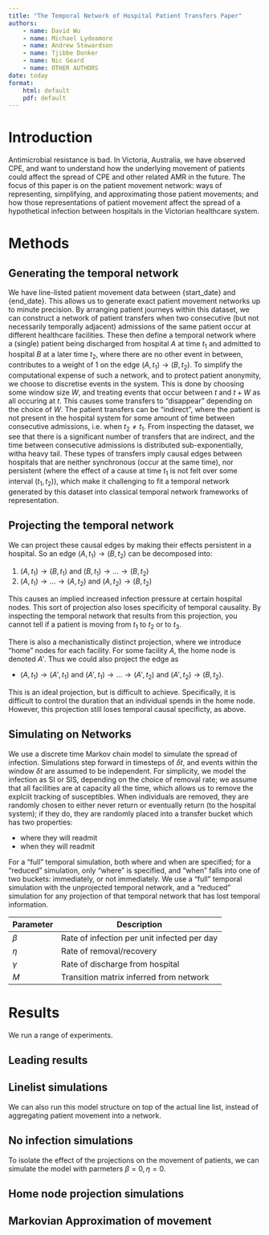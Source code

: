 ```yaml
---
title: "The Temporal Network of Hospital Patient Transfers Paper"
authors:
    - name: David Wu
    - name: Michael Lydeamore
    - name: Andrew Stewardson
    - name: Tjibbe Donker
    - name: Nic Geard
    - name: OTHER AUTHORS
date: today
format:
    html: default
    pdf: default
---
```


# Introduction

Antimicrobial resistance is bad. In Victoria, Australia, we have observed CPE, and want to understand how the underlying movement of patients could affect the spread of CPE and other related AMR in the future.
The focus of this paper is on the patient movement network: ways of representing, simplifying, and approximating those patient movements; and how those representations of patient movement affect the spread of a hypothetical infection between hospitals in the Victorian healthcare system.

# Methods

## Generating the temporal network
We have line-listed patient movement data between {start_date} and {end_date}. This allows us to generate exact patient movement networks up to minute precision.
By arranging patient journeys within this dataset, we can construct a network of patient transfers when two consecutive (but not necessarily temporally adjacent) admissions of the same patient occur at different healthcare facilities.
These then define a temporal network where a (single) patient being discharged from hospital $A$ at time $t_1$ and admitted to hospital $B$ at a later time $t_2$, where there are no other event in between, contributes to a weight of 1 on the edge $(A, t_1) \to (B, t_2)$.
To simplify the computational expense of such a network, and to protect patient anonymity, we choose to discretise events in the system. This is done by choosing some window size $W$, and treating events that occur between $t$ and $t+W$ as all occuring at $t$. This causes some transfers to "disappear" depending on the choice of $W$.
The patient transfers can be "indirect", where the patient is not present in the hospital system for some amount of time between consecutive admissions, i.e. when $t_2 \neq t_1$. From inspecting the dataset, we see that there is a significant number of transfers that are indirect, and the time between consecutive admissions is distributed sub-exponentially, witha  heavy tail.
These types of transfers imply causal edges between hospitals that are neither synchronous (occur at the same time), nor persistent (where the effect of a cause at time $t_1$ is not felt over some interval $(t_1, t_2)$), which make it challenging to fit a temporal network generated by this dataset into classical temporal network frameworks of representation.

## Projecting the temporal network
We can project these causal edges by making their effects persistent in a hospital. 
So an edge $(A, t_1) \to (B, t_2)$ can be decomposed into:

1. $(A, t_1) \to (B, t_1)$ and $(B, t_1) \to \dots \to (B, t_2)$
2. $(A, t_1) \to \dots \to (A, t_2)$ and $(A, t_2) \to (B, t_2)$

This causes an implied increased infection pressure at certain hospital nodes. This sort of projection also loses specificity of temporal causality. By inspecting the temporal network that results from this projection, you cannot tell if a patient is moving from $t_1$ to $t_2$ or to $t_3$. 

There is also a mechanistically distinct projection, where we introduce "home" nodes for each facility. For some facility $A$, the home node is denoted $A'$.
Thus we could also project the edge as 

- $(A, t_1) \to (A', t_1)$ and $(A', t_1) \to \dots \to (A', t_2)$ and $(A', t_2) \to (B, t_2)$.

This is an ideal projection, but is difficult to achieve. Specifically, it is difficult to control the duration that an individual spends in the home node.
However, this projection still loses temporal causal specificty, as above.

## Simulating on Networks

We use a discrete time Markov chain model to simulate the spread of infection. Simulations step forward in timesteps of $\delta t$, and events within the window $\delta t$ are assumed to be independent.
For simplicity, we model the infection as SI or SIS, depending on the choice of removal rate; we assume that all facilities are at capacity all the time, which allows us to remove the explciit tracking of susceptibles.
When individuals are removed, they are randomly chosen to either never return or eventually return (to the hospital system); if they do, they are randomly placed into a transfer bucket which has two properties:

- where they will readmit
- when they will readmit

For a "full" temporal simulation, both where and when are specified; for a "reduced" simulation, only "where" is specified, and "when" falls into one of two buckets: immediately, or not immediately.
We use a "full" temporal simulation with the unprojected temporal network, and a "reduced" simulation for any projection of that temporal network that has lost temporal information.

<Specification of the model here>

| Parameter | Description |
|-----------|---------------------------------------|
| $\beta$   | Rate of infection per unit infected per day |
| $\eta$    | Rate of removal/recovery |
| $\gamma$  | Rate of discharge from hospital |
| $M$       | Transition matrix inferred from network |

# Results

We run a range of experiments.

## Leading results


## Linelist simulations

We can also run this model structure on top of the actual line list, instead of aggregating patient movement into a network.

## No infection simulations 

To isolate the effect of the projections on the movement of patients, we can simulate the model with parmeters $\beta = 0, \eta=0$.

## Home node projection simulations


## Markovian Approximation of movement